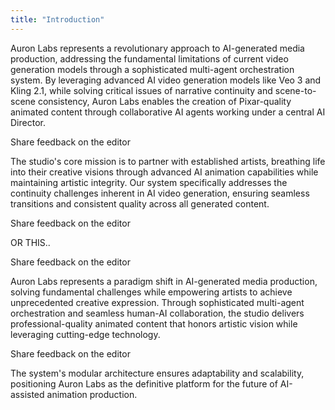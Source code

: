 ```yaml
---
title: "Introduction"
---
```


Auron Labs represents a revolutionary approach to AI-generated media production, addressing the fundamental limitations of current video generation models through a sophisticated multi-agent orchestration system. By leveraging advanced AI video generation models like Veo 3 and Kling 2.1, while solving critical issues of narrative continuity and scene-to-scene consistency, Auron Labs enables the creation of Pixar-quality animated content through collaborative AI agents working under a central AI Director.

Share feedback on the editor

The studio's core mission is to partner with established artists, breathing life into their creative visions through advanced AI animation capabilities while maintaining artistic integrity. Our system specifically addresses the continuity challenges inherent in AI video generation, ensuring seamless transitions and consistent quality across all generated content.

Share feedback on the editor

OR THIS..

Share feedback on the editor

Auron Labs represents a paradigm shift in AI-generated media production, solving fundamental challenges while empowering artists to achieve unprecedented creative expression. Through sophisticated multi-agent orchestration and seamless human-AI collaboration, the studio delivers professional-quality animated content that honors artistic vision while leveraging cutting-edge technology.

Share feedback on the editor

The system's modular architecture ensures adaptability and scalability, positioning Auron Labs as the definitive platform for the future of AI-assisted animation production.